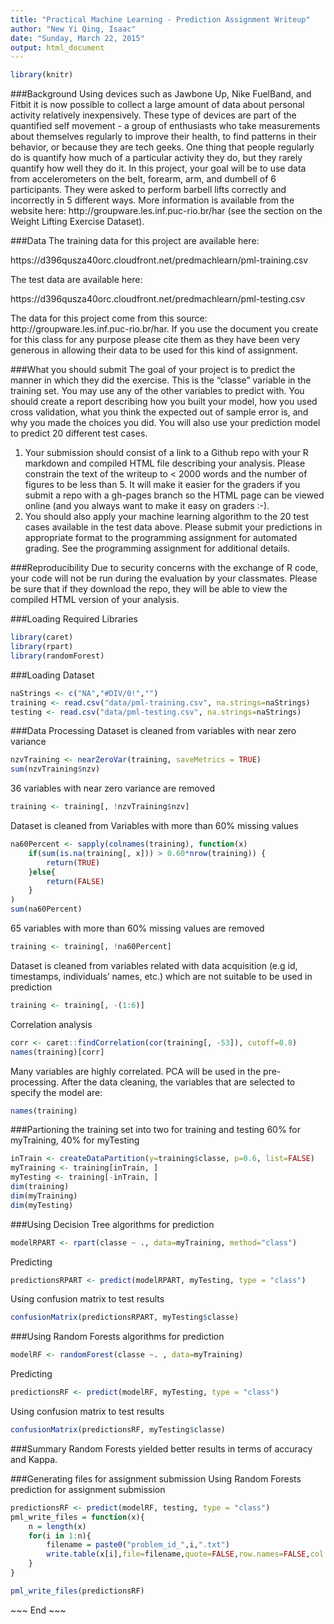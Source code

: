 ```yaml
---
title: "Practical Machine Learning - Prediction Assignment Writeup"
author: "New Yi Qing, Isaac"
date: "Sunday, March 22, 2015"
output: html_document
---
```

```r
library(knitr)
```
  
###Background
Using devices such as Jawbone Up, Nike FuelBand, and Fitbit it is now possible to collect a large amount of data about personal activity relatively inexpensively. These type of devices are part of the quantified self movement - a group of enthusiasts who take measurements about themselves regularly to improve their health, to find patterns in their behavior, or because they are tech geeks. One thing that people regularly do is quantify how much of a particular activity they do, but they rarely quantify how well they do it. In this project, your goal will be to use data from accelerometers on the belt, forearm, arm, and dumbell of 6 participants. They were asked to perform barbell lifts correctly and incorrectly in 5 different ways. More information is available from the website here: http://groupware.les.inf.puc-rio.br/har (see the section on the Weight Lifting Exercise Dataset). 

###Data
The training data for this project are available here: 

https://d396qusza40orc.cloudfront.net/predmachlearn/pml-training.csv

The test data are available here: 

https://d396qusza40orc.cloudfront.net/predmachlearn/pml-testing.csv

The data for this project come from this source: http://groupware.les.inf.puc-rio.br/har. If you use the document you create for this class for any purpose please cite them as they have been very generous in allowing their data to be used for this kind of assignment. 

###What you should submit
The goal of your project is to predict the manner in which they did the exercise. This is the "classe" variable in the training set. You may use any of the other variables to predict with. You should create a report describing how you built your model, how you used cross validation, what you think the expected out of sample error is, and why you made the choices you did. You will also use your prediction model to predict 20 different test cases. 

1. Your submission should consist of a link to a Github repo with your R markdown and compiled HTML file describing your analysis. Please constrain the text of the writeup to < 2000 words and the number of figures to be less than 5. It will make it easier for the graders if you submit a repo with a gh-pages branch so the HTML page can be viewed online (and you always want to make it easy on graders :-).
2. You should also apply your machine learning algorithm to the 20 test cases available in the test data above. Please submit your predictions in appropriate format to the programming assignment for automated grading. See the programming assignment for additional details. 

###Reproducibility
Due to security concerns with the exchange of R code, your code will not be run during the evaluation by your classmates. Please be sure that if they download the repo, they will be able to view the compiled HTML version of your analysis.

###Loading Required Libraries
```r
library(caret)
library(rpart)
library(randomForest)
```

###Loading Dataset
```r
naStrings <- c("NA","#DIV/0!","")
training <- read.csv("data/pml-training.csv", na.strings=naStrings)
testing <- read.csv("data/pml-testing.csv", na.strings=naStrings)
```

###Data Processing
Dataset is cleaned from variables with near zero variance
```r
nzvTraining <- nearZeroVar(training, saveMetrics = TRUE)
sum(nzvTraining$nzv)
```
36 variables with near zero variance are removed
```r
training <- training[, !nzvTraining$nzv]
```
Dataset is cleaned from Variables with more than 60% missing values
```r
na60Percent <- sapply(colnames(training), function(x) 
    if(sum(is.na(training[, x])) > 0.60*nrow(training)) {
        return(TRUE)
    }else{
        return(FALSE)
    }
)
sum(na60Percent)
```
65 variables with more than 60% missing values are removed
```r
training <- training[, !na60Percent]
```
Dataset is cleaned from variables related with data acquisition (e.g id, timestamps, individuals' names, etc.) which are not suitable to be used in prediction
```r
training <- training[, -(1:6)]
```
Correlation analysis
```r
corr <- caret::findCorrelation(cor(training[, -53]), cutoff=0.8)
names(training)[corr]
```
Many variables are highly correlated. PCA will be used in the pre-processing. After the data cleaning, the variables that are selected to specify the model are:
```r
names(training)
```
###Partioning the training set into two for training and testing
60% for myTraining, 40% for myTesting
```r
inTrain <- createDataPartition(y=training$classe, p=0.6, list=FALSE)
myTraining <- training[inTrain, ] 
myTesting <- training[-inTrain, ]
dim(training)
dim(myTraining) 
dim(myTesting)
```

###Using Decision Tree algorithms for prediction 
```r
modelRPART <- rpart(classe ~ ., data=myTraining, method="class")
```
Predicting
```r
predictionsRPART <- predict(modelRPART, myTesting, type = "class")
```
Using confusion matrix to test results
```r
confusionMatrix(predictionsRPART, myTesting$classe)
```
###Using Random Forests algorithms for prediction
```r
modelRF <- randomForest(classe ~. , data=myTraining)
```
Predicting
```r
predictionsRF <- predict(modelRF, myTesting, type = "class")
```
Using confusion matrix to test results
```r
confusionMatrix(predictionsRF, myTesting$classe)
```
###Summary
Random Forests yielded better results in terms of accuracy and Kappa.
  
###Generating files for assignment submission
Using Random Forests prediction for assignment submission
```r
predictionsRF <- predict(modelRF, testing, type = "class")
pml_write_files = function(x){
    n = length(x)
    for(i in 1:n){
        filename = paste0("problem_id_",i,".txt")
        write.table(x[i],file=filename,quote=FALSE,row.names=FALSE,col.names=FALSE)
    }
}

pml_write_files(predictionsRF)
```
  
~~~ End ~~~